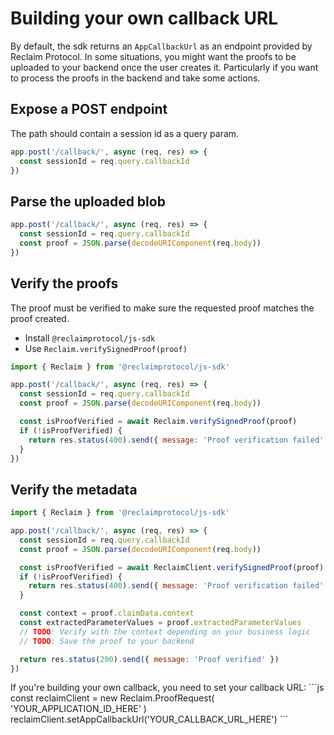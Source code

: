 
# Building your own callback URL

By default, the sdk returns an `AppCallbackUrl` as an endpoint provided by Reclaim Protocol.
In some situations, you might want the proofs to be uploaded to your backend once the user creates it.
Particularly if you want to process the proofs in the backend and take some actions.

## Expose a POST endpoint

The path should contain a session id as a query param.

```js copy showLineNumbers {2}
app.post('/callback/', async (req, res) => {
  const sessionId = req.query.callbackId
})
```

## Parse the uploaded blob

```js copy showLineNumbers {3}
app.post('/callback/', async (req, res) => {
  const sessionId = req.query.callbackId
  const proof = JSON.parse(decodeURIComponent(req.body))
})
```

## Verify the proofs

The proof must be verified to make sure the requested proof matches the proof created.

- Install `@reclaimprotocol/js-sdk`
- Use `Reclaim.verifySignedProof(proof)`

```js showLineNumbers {7-10}
import { Reclaim } from '@reclaimprotocol/js-sdk'

app.post('/callback/', async (req, res) => {
  const sessionId = req.query.callbackId
  const proof = JSON.parse(decodeURIComponent(req.body))

  const isProofVerified = await Reclaim.verifySignedProof(proof)
  if (!isProofVerified) {
    return res.status(400).send({ message: 'Proof verification failed' })
  }
})
```

## Verify the metadata

```js showLineNumbers
import { Reclaim } from '@reclaimprotocol/js-sdk'

app.post('/callback/', async (req, res) => {
  const sessionId = req.query.callbackId
  const proof = JSON.parse(decodeURIComponent(req.body))

  const isProofVerified = await ReclaimClient.verifySignedProof(proof)
  if (!isProofVerified) {
    return res.status(400).send({ message: 'Proof verification failed' })
  }

  const context = proof.claimData.context
  const extractedParameterValues = proof.extractedParameterValues
  // TODO: Verify with the context depending on your business logic
  // TODO: Save the proof to your backend

  return res.status(200).send({ message: 'Proof verified' })
})
```
<Callout type='info'>
  If you're building your own callback, you need to set your callback URL:
  ```js 
  const reclaimClient = new Reclaim.ProofRequest(
    'YOUR_APPLICATION_ID_HERE'
  )
  reclaimClient.setAppCallbackUrl('YOUR_CALLBACK_URL_HERE')
  ```
</Callout>

